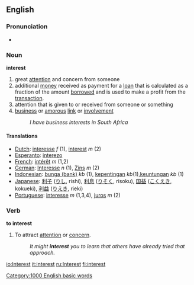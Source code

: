 ==English==

===Pronunciation===
*{{audio|en-us-interest.ogg|Audio (US)}}

===Noun===
'''interest'''
# great [[attention]] and concern from someone
# additional [[money]] received as payment for a [[loan]] that is calculated as a fraction of the amount [[borrow]]ed and is used to make a profit from the [[transaction]].
# attention that is given to or received from someone or something
#[[business]] or [[amorous]] [[link]] or [[involvement]]
#: ''I have business interests in South Africa''

====Translations====
*[[Dutch]]: [[interesse]] ''f'' (1), [[interest]] ''m'' (2)
*[[Esperanto]]: [[interezo]]
*[[French]]: [[intérêt]] ''m'' (1,2)
*[[German]]: [[Interesse]] ''n'' (1), [[Zins]] ''m'' (2)
*[[Indonesian]]: [[bunga (bank)]] ''kb'' (1), [[penting|kepentingan]] ''kb''(1),[[keuntungan]] ''kb'' (1)
*[[Japanese]]: [[利子]] ([[りし]], rishi), [[利息]] ([[りそく]], risoku), [[国益]] ([[こくえき]], kokueki), [[利益]] ([[りえき]], rieki)
*[[Portuguese]]: [[interesse]] ''m'' (1,3,4), [[juros]] ''m'' (2)

===Verb===
'''to interest'''
#To attract [[attention]] or [[concern]].
#:''It might '''interest''' you to learn that others have already tried that approach.''

[[Category:1000 English basic words]]

[[io:Interest]]
[[it:interest]]
[[ru:Interest]]
[[fi:interest]]